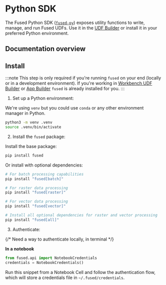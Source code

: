 # Python SDK

The Fused Python SDK ([`fused-py`](https://pypi.org/project/fused/)) exposes utility functions to write, manage, and run Fused UDFs. Use it in the [UDF Builder](/workbench/udf-builder/) or install it in your preferred Python environment.

## Documentation overview


<DocCardList />

## Install

:::note
    This step is only required if you're running `fused` on your end (locally or in a development environment). If you're working in [Workbench UDF Builder](/workbench/udf-builder/) or [App Builder](/workbench/app-builder/) `fused` is already installed for you.
:::

1. Set up a Python environment:

We're using `venv` but you could use `conda` or any other environment manager in Python. 

```bash
python3 -m venv .venv
source .venv/bin/activate
```

2. Install the `fused` package:

Install the base package:
```bash
pip install fused
```

Or install with optional dependencies:
```bash
# For batch processing capabilities
pip install "fused[batch]"

# For raster data processing
pip install "fused[raster]"

# For vector data processing
pip install "fused[vector]"

# Install all optional dependencies for raster and vector processing
pip install "fused[all]"
```

3. Authenticate:

{/* Need a way to authenticate locally, in terminal */}

**In a notebook**
```py
from fused.api import NotebookCredentials
credentials = NotebookCredentials()
```

Run this snippet from a Notebook Cell and follow the authentication flow, which will store a credentials file in `~/.fused/credentials`.

